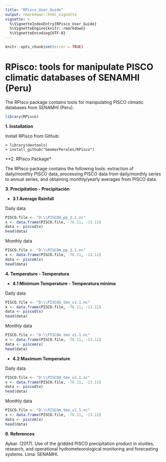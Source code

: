 ---
title: "RPisco_User_Guide"
output: rmarkdown::html_vignette
vignette: >
  %\VignetteIndexEntry{RPisco_User_Guide}
  %\VignetteEngine{knitr::rmarkdown}
  %\VignetteEncoding{UTF-8}
---

```{r setup, echo = FALSE}
knitr::opts_chunk$set(error = TRUE)
```

# **RPisco: tools for manipulate PISCO climatic databases of SENAMHI (Peru)**

The RPisco package contains tools for manipulating PISCO climatic databases from SENAMHI (Peru).

```{r}
library(RPisco)
```

**1. Installation**

Install RPisco from Github:
```	
> library(devtools)
> install_github("GeomarPerales/RPisco")		
```
**2. RPisco Package*

The RPisco package contains the following tools: extraction of daily/monthly PISCO data, processing PISCO data from daily/monthly series to annual series, and obtaining monthly/yearly averages from PISCO data.

**3. Precipitation - Precipitación**

- **3.1 Average Rainfall**

Daily data
```{r}
PISCO.file <- "D:\\PISCOd_pp_2.1.nc"
x <- data.frame(PISCO.file, -76.11, -13.11)
data <- piscod(x)
head(data) 
```

Monthly data
```{r}
PISCO.file <- "D:\\PISCOm_pp_2.1.nc"
x <- data.frame(PISCO.file, -76.11, -13.11)
data <- piscom(x)
head(data)
```

**4. Temperature - Temperatura**

- **4.1 Minimum Temperature - Temperatura mínima**

Daily data
```{r}
PISCO.file <- "D:\\PISCOd_tmn_v1.1.nc"
x <- data.frame(PISCO.file, -76.11, -13.11)
data <- piscod(x)
head(data)
```

Monthly data
```{r}
PISCO.file <- "D:\\PISCOm_tmn_v1.1.nc"
x <- data.frame(PISCO.file, -76.11, -13.11)
data <- piscom(x)
head(data)
```

- **4.2 Maximum Temperature**

Daily data
```{r}
PISCO.file <- "D:\\PISCOd_tmx_v1.1.nc"
x <- data.frame(PISCO.file, -76.11, -13.11)
data <- piscod(x)
head(data)
```

Monthly data
```{r}
PISCO.file <- "D:\\PISCOm_tmx_v1.1.nc"
x <- data.frame(PISCO.file, -76.11, -13.11)
data <- piscom(x)
head(data)
```


**6. References**

Aybar. (2017). Use of the gridded PISCO precipitation product in studies, research, and operational hydrometeorological monitoring and forecasting systems. Lima: SENAMHI.
